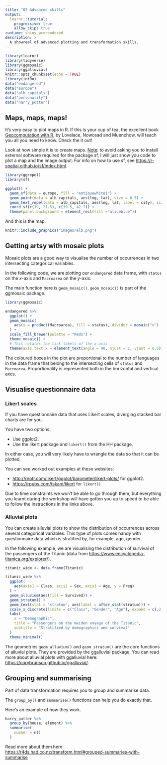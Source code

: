 ```yaml
---
title: "07 Advanced skills"
output: 
  learnr::tutorial:
    progressive: true
    allow_skip: true
runtime: shiny_prerendered
description: >
  A showreel of advanced plotting and transformation skills.
---
```


```r
library(learnr)
library(tidyverse)
library(ggmosaic)
library(ggalluvial)
knitr::opts_chunk$set(echo = TRUE)
library(intRo)
data("endangered")
data("europe")
data("alb_capitals")
data("personality")
data("harry_potter")
```

## Maps, maps, maps!

It's very easy to plot maps in R.
If this is your cup of tea, the excellent book [Geocomputation with R](https://bookdown.org/robinlovelace/geocompr/), by Lovelace, Nowosad and Muenchow, will teach you all you need to know.
Check the it out!

Look at how simple it is to create maps.
<u>Note</u>: to avoid asking you to install external software required for the package sf, I will just show you code to plot a map and the image output. For info on how to use sf, see <https://r-spatial.github.io/sf/index.html>.

```r
library(ggrepel)
library(sf)

ggplot() +
  geom_sf(data = europe, fill = "antiquewhite1") +
  geom_point(data = alb_capitals, aes(lng, lat), size = 0.5) +
  geom_text_repel(data = alb_capitals, aes(lng, lat, label = city), size = 3, fontface = "italic") +
  coord_sf(c(19, 21.5), c(39.5, 42.7)) +
  theme(panel.background = element_rect(fill ="aliceblue"))
```

And this is the map.

```r
knitr::include_graphics("images/alb.png")
```


## Getting artsy with mosaic plots

Mosaic plots are a good way to visualise the number of occurrences in two intersecting categorical variables.

In the following code, we are plotting our `endangered` data frame, with `status` on the *x*-axis and `Macroarea` on the *y*-axis.

The main function here is `geom_mosaic()`.
`geom_mosaic()` is part of the ggmosaic package.

```r
library(ggmosaic)

endangered %>%
  ggplot() +
  geom_mosaic(
    aes(x = product(Macroarea), fill = status), divider = mosaic("v")
  ) +
  scale_fill_brewer(palette = "Reds") +
  theme_mosaic() +
  # This rotates the tick labels of the x-axis
  theme(axis.text.x = element_text(angle = 90, hjust = 1, vjust = 0.5))
```

The coloured boxes in the plot are proportional to the number of languages in the data frame that belong to the intersecting cells of `status` and `Macroarea`.
Proportionality is represented both in the horizontal and vertical axes.

## Visualise questionnaire data

### Likert scales

If you have questionnaire data that uses Likert scales, diverging stacked bar charts are for you.

You have two options:

- Use ggplot2.
- Use the likert package and `likert()` from the HH package.

In either case, you will very likely have to wrangle the data so that it can be plotted.

You can see worked out examples at these websites:

- <http://rnotr.com/likert/ggplot/barometer/likert-plots/> for ggplot2.
- <https://rpubs.com/tskam/likert> for `likert()`

Due to time constraints we won't be able to go through them, but everything you learnt during the workshop will have gotten you up to speed to be able to follow the instructions in the links above.

### Alluvial plots

You can create alluvial plots to show the distribution of occurrences across several categorical variables.
This type of plots comes handy with questionnaire data which is stratified by, for example, age, gender

In the following example, we are visualising the distribution of survival of the passengers of the Titanic (data from <https://www.encyclopedia-titanica.org/explorer/>).

```r
titanic_wide <- data.frame(Titanic)

titanic_wide %>%
  ggplot(
    aes(axis1 = Class, axis2 = Sex, axis3 = Age, y = Freq)
  ) +
  geom_alluvium(aes(fill = Survived)) +
  geom_stratum() +
  geom_text(stat = "stratum", aes(label = after_stat(stratum))) +
  scale_x_discrete(limits = c("Class", "Gender", "Age"), expand = c(.2, .05)) +
  labs(
    x = "Demographic",
    title = "Passengers on the maiden voyage of the Titanic",
    subtitle = "Stratified by demographics and survival"
  )
  theme_minimal()
```

The geometries `geom_alluvium()` and `geom_stratum()` are the core functions of alluvial plots.
They are provided by the ggalluvial package.
You can read more about alluvial plots with ggalluvial here: <https://corybrunson.github.io/ggalluvial/>.

## Grouping and summarising

Part of data transformation requires you to group and summarise data.

The `group_by()` and `summarise()` functions can help you do exactly that.

Here's an example of how they work.

```r
harry_potter %>%
  group_by(house, element) %>%
  summarise(
    number = n()
  )
```

Read more about them here: <https://r4ds.had.co.nz/transform.html#grouped-summaries-with-summarise>
